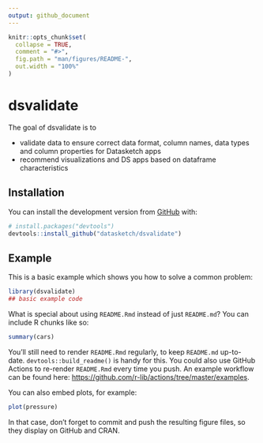 ```yaml
---
output: github_document
---
```


<!-- README.md is generated from README.Rmd. Please edit that file -->

```r
knitr::opts_chunk$set(
  collapse = TRUE,
  comment = "#>",
  fig.path = "man/figures/README-",
  out.width = "100%"
)
```

# dsvalidate

<!-- badges: start -->
<!-- badges: end -->

The goal of dsvalidate is to 

- validate data to ensure correct data format, column names, data types and column properties for Datasketch apps
- recommend visualizations and DS apps based on dataframe characteristics

## Installation

You can install the development version from [GitHub](https://github.com/) with:

``` r
# install.packages("devtools")
devtools::install_github("datasketch/dsvalidate")
```
## Example

This is a basic example which shows you how to solve a common problem:

```r
library(dsvalidate)
## basic example code
```

What is special about using `README.Rmd` instead of just `README.md`? You can include R chunks like so:

```r
summary(cars)
```

You'll still need to render `README.Rmd` regularly, to keep `README.md` up-to-date. `devtools::build_readme()` is handy for this. You could also use GitHub Actions to re-render `README.Rmd` every time you push. An example workflow can be found here: <https://github.com/r-lib/actions/tree/master/examples>.

You can also embed plots, for example:

```r
plot(pressure)
```

In that case, don't forget to commit and push the resulting figure files, so they display on GitHub and CRAN.
